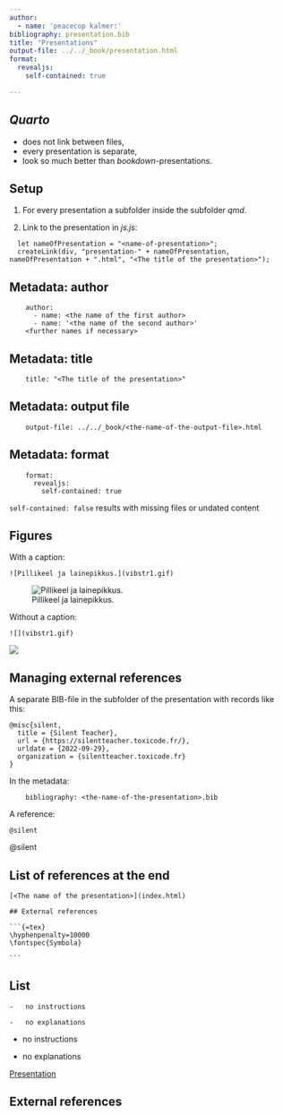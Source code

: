 ```yaml
---
author:
  - name: 'peacecop kalmer:'
bibliography: presentation.bib
title: "Presentations"
output-file: ../../_book/presentation.html
format:
  revealjs:
    self-contained: true

---
```


## *Quarto*

- does not link between files,
- every presentation is separate,
- look so much better than *bookdown*-presentations.

## Setup

1. For every presentation a subfolder inside the subfolder *qmd*.

2. Link to the presentation in *js.js*:

```
  let nameOfPresentation = "<name-of-presentation>";
  createLink(div, "presentation-" + nameOfPresentation, nameOfPresentation + ".html", "<The title of the presentation>");

```

## Metadata: author

```
    author:
      - name: <the name of the first author>
      - name: '<the name of the second author>'
    <further names if necessary>

```

## Metadata: title

```
    title: "<The title of the presentation>"

```

## Metadata: output file

```
    output-file: ../../_book/<the-name-of-the-output-file>.html

```

## Metadata: format

```
    format:
      revealjs:
        self-contained: true

```

`self-contained: false` results with missing files or undated content

## Figures

With a caption:

```
![Pillikeel ja lainepikkus.](vibstr1.gif)

```

![Pillikeel ja lainepikkus.](vibstr1.gif)

Without a caption:

```
![](vibstr1.gif)

```

![](vibstr1.gif)

## Managing external references

A separate BIB-file in the subfolder of the presentation with records like this:

```
@misc{silent,
  title = {Silent Teacher},
  url = {https://silentteacher.toxicode.fr/},
  urldate = {2022-09-29},
  organization = {silentteacher.toxicode.fr}
}

```

In the metadata:

```
    bibliography: <the-name-of-the-presentation>.bib

```

A reference:

```
@silent

```

@silent

## List of references at the end

```
[<The name of the presentation>](index.html)

```

````
## External references

```{=tex}
\hyphenpenalty=10000
\fontspec{Symbola}

```

````

## List

```
-   no instructions

-   no explanations

```

-   no instructions

-   no explanations

[Presentation](index.html)

## External references

```{=tex}
\hyphenpenalty=10000
\fontspec{Symbola}

```
